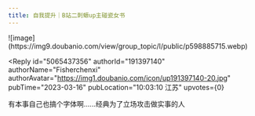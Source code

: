 ```yaml
---
title: 自我提升｜B站二刺螈up主碰瓷女书
---
```



<Forum groupName="返璞归真|Awakened..." groupUrl="https://www.douban.com/group/729670/" archivedAt="2025-05-16T14:41:21.124Z">
  <Post
    id="285029285"
    title="自我提升｜B站二刺螈up主碰瓷女书"
    url="https://www.douban.com/group/topic/285029285/?_spm_id=MjY2NTQ0MDE1"
    pubTime="2023-03-17"
    highlightUserId="191397140"
  >
![image](https://img9.doubanio.com/view/group_topic/l/public/p598885715.webp)

<Reply
  id="5065437356"
  authorId="191397140"
  authorName="Fisherchenxi"
  authorAvatar="https://img1.doubanio.com/icon/up191397140-20.jpg"
  pubTime="2023-03-16"
  pubLocation="10:03:10 江苏"
  upvotes={0}
>
有本事自己也搞个字体啊......经典为了立场攻击做实事的人
</Reply>
  </Post>
</Forum>
